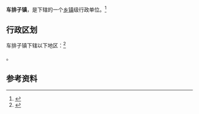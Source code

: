{{中国乡级行政区|65/42/02/103/000}}

'''车排子镇'''，是{{PRC admin/fullname|65/42/02/103/000|3}}下辖的一个[[乡镇|乡镇]]级行政单位。<ref>{{PRC admin/ref sgc|{{PRC admin/parent|65/42/02/103/000}}}}</ref>

== 行政区划 ==

车排子镇下辖以下地区：<ref>{{PRC admin/ref sgc|65/42/02/103/000}}</ref>

{{PRC admin/children|65/42/02/103/000}}。

== 参考资料 ==

{{reflist}}

{{行政区划小作品}}
{{PRC admin/navcat|65/42/02/103/000}}
